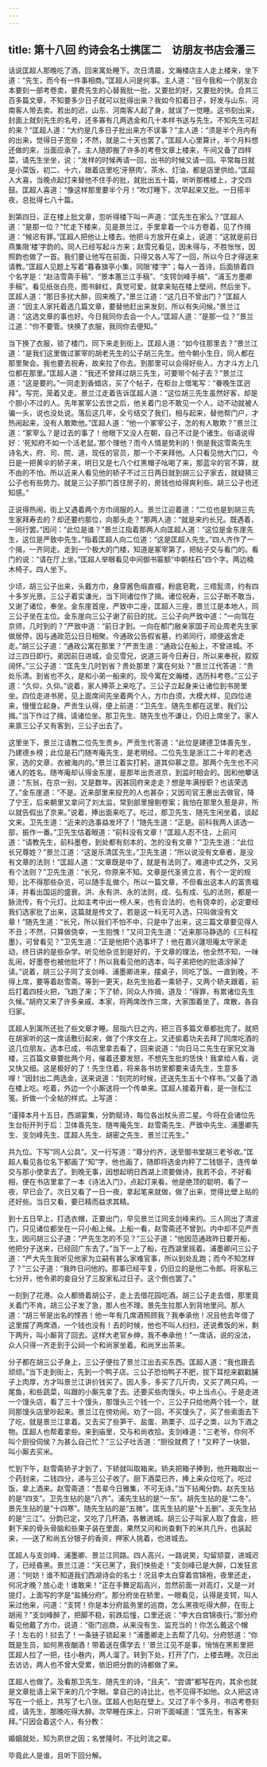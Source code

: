 ```yaml
---
---
---
```

title: 第十八回 约诗会名士携匡二　访朋友书店会潘三
---

话说匡超人那晚吃了酒，回来寓处睡下。次日清晨，文瀚楼店主人走上楼来，坐下道：“先生，而今有一件事相商。”匡超人问是何事。主人道：“目今我和一个朋友合本要刻一部考卷卖，要费先生的心替我批一批，又要批的好，又要批的快。合共三百多篇文章，不知要多少日子就可以批得出来？我如今扣着日子，好发与山东、河南客人带去卖。若出的迟，山东、河南客人起了身，就误了一觉睡。这书刻出来，封面上就刻先生的名号，还多寡有几两选金和几十本样书送与先生。不知先生可赶的来？”匡超人道：“大约是几多日子批出来方不误事？”主人道：“须是半个月内有的出来，觉得日子宽些；不然，就是二十天也罢了。”匡超人心里算计，半个月料想还做的来，当面应承了。主人随即搬了许多的考卷文章上楼来，午间又备了四样菜，请先生坐坐，说：“发样的时候再请一回，出书的时候又请一回。平常每日就是小菜饭，初二、十六，跟着店里吃‘牙祭肉’。茶水、灯油，都是店里供给。”匡超人大喜，当晚点起灯来替他不住手的批，就批出五十篇，听听那樵楼上，才交四鼓。匡超人喜道：“像这样那里要半个月！”吹灯睡下，次早起来又批。一日搭半夜，总批得七八十篇。

到第四日，正在楼上批文章，忽听得楼下叫一声道：“匡先生在家么？”匡超人道：”是那一位？”忙走下楼来，见是景兰江，手里拿着一个斗方卷着，见了作揖道：“候迟有罪。”匡超人把他让上楼去。他把斗方放开在桌上，说道：“这就是前日燕集限‘楼’字韵的。同人已经写起斗方来；赵雪兄看见，因未得与，不胜怅怅，因照韵也做了一首。我们要让他写在前面，只得又各人写了一回，所以今日才得送来请教。”匡超人见题上写着“暮春旗亭小集，同限‘楼’字”；每人一首诗，后面排着四个名字是：“赵洁雪斋手稿”、“景本蕙兰江手稿”、“支锷剑峰手槁”、“浦玉方墨卿手稿”。看见纸张白亮，图书鲜红，真觉可爱，就拿来贴在楼上壁间，然后坐下。匡超人道：“那日多扰大醉，回来晚了。”景兰江道：“这几日不曾出门？”匡超人道：“因主人家托着选几篇文章，要替他赶出来发刻，所以有失问候。”景兰江道：“这选文章的事也好。今日我同你去会一个人。”匡超人道：”是那一位？”景兰江道：“你不要管。快换了衣服，我同你去便知。”

当下换了衣服，锁了楼门，同下来走到街上。匡超人道：“如今往那里去？”景兰江道：“是我们这里做过冢宰的胡老先生的公子胡三先生。他今朝小生日，同人都在那里聚会。我也要去祝寿，故来拉了你去。到那里可以会得好些人，方才斗方上几位都在那里。”匡超人道：“我还不曾拜过胡三先生，可要带个帖子去？”景兰江道：“这是要的。”一同走到香蜡店，买了个帖子，在柜台上借笔写：“眷晚生匡迥拜”。写完，笼着又走。景兰江走着告诉匡超人道：“这位胡三先生虽然好客，却是个胆小不过的人。先年冢宰公去世之后，他关着门总不敢见一个人，动不动就被人骗一头，说也没处说。落后这几年，全亏结交了我们，相与起来，替他帮门户，才热闹起来，没有人敢欺他。”匡超人道：“他一个冢宰公子，怎的有人敢欺？”景兰江道：“冢宰么？是过去的事了！他眼下又没人在朝，自己不过是个诸生。俗语说得好：‘死知府不如一个活老鼠。’那个理他？而今人情是势利的！倒是我这雪斋先生诗名大，府、司、院、道，现任的官员，那一个不来拜他。人只看见他大门口，今日是一把黄伞的轿子来，明日又是七八个红黑帽子吆喝了来，那蓝伞的官不算，就不由的不怕。所以近来人看见他的轿子不过三日两日就到胡三公子家去，就疑猜三公子也有些势力。就是三公子那门首住房子的，房钱也给得爽利些。胡三公子也还知感。”

正说得热闹，街上又遇着两个方巾阔服的人。景兰江迎着道：“二位也是到胡三先生家拜寿去的？却还要约那位，向那头走？”那两人道：“就是来约长兄。既遇着，一同行罢。”因问：“此位是谁？”景兰江指着那两人向匡超人道：“这位是金东崖先生，这位是严致中先生。”指着匡超人向二位道：“这是匡超人先生。”四人齐作了一个揖，一齐同走。走到一个极大的门楼，知道是冢宰第了，把帖子交与看门的。看门的说：“请在厅上坐。”匡超人举眼看见中间御书匾额“中朝柱石”四个字。两边楠木椅子。四人坐下。

少顷，胡三公子出来，头戴方巾，身穿酱色缎直裰，粉底皂靴，三绺髭须，约有四十多岁光景。三公子着实谦光，当下同诸位作了揖。诸位祝寿，三公子断不敢当，又谢了诸位，奉坐。金东崖首座，严致中二座，匡超人三座，景兰江是本地人，同三公子坐在主位。金东崖向三公子谢了前日的扰。三公子向严致中道：“一向驾在京师，几时到的？”严致中道：“前日才到。一向在都门敝亲家国子司业周老先生家做居停，因与通政范公日日相聚。今通政公告假省墓，约弟同行，顺便返舍走走。”胡三公子道：“通政公寓在那里？”严贡生道：“通政公在船上，不曾进城。不过三四日即行。弟因前日进城，会见雪兄，说道三哥今日寿日，所以来奉祝，叙叙阔怀。”三公子道：“匡先生几时到省？贵处那里？寓在何处？”景兰江代答道：“贵处乐清。到省也不久，是和小弟一船来的。现今寓在文瀚楼，选历科考卷。”三公子道：“久仰，久仰。”说着，家人捧茶上来吃了。三公子立起身来让诸位到书房里坐。四位走进书房，见上面席间先坐着两个人，方巾白须，大模大样，见四位进来，慢慢立起身。严贡生认得，便上前道：“卫先生、随先生都在这里，我们公揖。”当下作过了揖，请诸位坐。那卫先生、随先生也不谦让，仍旧上席坐了。家人来禀三公子又有客到，三公子出去了。

这里坐下，景兰江请教二位先生贵乡。严贡生代答道：“此位是建德卫体善先生，乃建德乡榜；此位是石门随岑庵先生，是老明经。二位先生是浙江二十年的老选家，选的文章，衣被海内的。”景兰江着实打躬，道其仰慕之意。那两个先生也不问诸人的姓名。随岑庵却认得金东崖，是那年出贡进京，到监时相会的。因和他攀话道：“东翁，在京一别，又是数年。因甚回府来走走？想是年满授职？也该荣选了。”金东崖道：“不是。近来部里来投充的人也甚杂；又因司官王惠出去做官，降了宁王，后来朝里又拿问了刘太监，常到部里搜剔卷案；我怕在那里久惹是非，所以就告假出了京来。”说着，捧出面来吃了。吃过，那卫先生、随先生闲坐着，谈起文来。卫先生道：“近来的选事益发坏了！”随先生道：“正是。前科我两人该选一部，振作一番。”卫先生估着眼道：“前科没有文章！”匡超人忍不住，上前问道：“请教先生，前科墨卷，到处都有刻本的，怎的没有文章？”卫先生道：“此位长兄尊姓？”景兰江道：“这是乐清匡先生。”卫先生道：“所以说没有文章者，是没有文章的法则！”匡超人道：“文章既是中了，就是有法则了。难道中式之外，又另有个法则？”卫先生道：“长兄，你原来不知。文章是代圣贤立言，有个一定的规矩，比不得那些杂览，可以随手乱做个。所以一篇文章，不但看出这本人的富贵福泽，并看出国运的盛衰。洪、永有洪、永的法则，成、弘有成、弘的法则，都是一脉流传，有个元灯。比如主考中出一榜人来，也有合法的，也有侥幸的，必定要经我们选家批了出来，这篇就是传文了。若是这一科无可入选，只叫做没有文章！”随先生道：“长兄，所以我们不怕不中，只是中了出来，这三篇文章要见得人不丑；不然，只算做侥幸，一生抱愧！”又问卫先生道：“近来那马静选的《三科程墨》，可曾看见？”卫先生道：“正是他把个选事坏了！他在嘉兴蘧坦庵太守家走动，终日讲的是些杂学。听见他杂览到是好的，于文章的理法，他全然不知，一味乱闹，好墨卷也被他批坏了！所以我看见他的选本，叫子弟把他的批语涂掉了读。”说着，胡三公子同了支剑峰、浦墨卿进来，摆桌子，同吃了饭。一直到晚，不得上席，要等着赵雪斋。等到一更天，赵先生抬着一乘轿子，又两个轿夫跟着，前后打着四枝火把，飞跑了来；下了轿，同众人作揖，道及：“得罪，有累诸位先生久候。”胡府又来了许多亲戚、本家，将两席改作三席，大家围着坐了。席散，各自归家。

匡超人到寓所还批了些文章才睡。屈指六日之内，把三百多篇文章都批完了。就把在胡家听的这一席话敷衍起来，做了个序文在上。又还偷着功夫去拜了同席吃酒的这几位朋友。选本已成，书店里拿去看了，回来说道：“向日马二先生在家兄文海楼，三百篇文章要批两个月，催着还要发怒，不想先生批的恁快！我拿给人看，说又快又细。这是极好的了！先生住着，将来各书坊里都要来请先生，生意多哩！”因封出二两选金，送来说道：“刻完的时候，还送先生五十个样书。”又备了酒在楼上吃。吃着，外边一个小厮送将一个传单来。匡超人接着开看，是一张松江笺。折做一个全帖的样式。上写道：

“谨择本月十五日，西湖宴集，分韵赋诗，每位各出杖头资二星。今将在会诸位先生台衔开列于后：卫体善先生、随岑庵先生、赵雪斋先生、严致中先生、浦墨卿先生、支剑峰先生、匡超人先生、胡密之先生、景兰江先生。”

共九位。下写“同人公具”。又一行写道：“尊分约齐，送至御书堂胡三老爷收。”匡超人看见各位名下都画了“知”字，他也画了，随即将选金内秤了二钱银子，连传单交与那小使拿去了。到晚无事，因想起明日西湖上须要做诗，我若不会，不好看相，便在书店里拿了一本《诗法入门》，点起灯来看。他是绝顶的聪明，看了一夜，早已会了。次日又看了一日一夜，拿起笔来就做，做了出来，觉得比壁上贴的还好些。当日又看，要已精而益求其精。

到十五日早上，打选衣帽，正要出门，早见景兰江同支剑峰来约。三人同出了清波门，只见诸位都坐在一只小船上候。上船一看，赵雪斋还不曾到。内中却不见严贡生，因问胡三公子道：“严先生怎的不见？”三公子道：“他因范通政昨日要开船，他把分子送来，已经回广东去了。”当下一上了船，在西湖里摇着。浦墨卿问三公子道：“严大先生我听见他家为立嗣有甚么家难官事，所以到处乱跑；而今不知怎样了？”三公子道：“我昨日问他的。那事已经平复，仍旧立的是他二令郎。将家私三七分开，他令弟的妾自分了三股家私过日子。这个倒也罢了。”

一刻到了花港。众人都倚着胡公子，走上去借花园吃酒。胡三公子走去借，那里竟关着门不肯。胡三公子发了急，那人也不理。景先生拉那人到背地里问。那人道：“胡三爷是出名的悭吝！他一年有几席酒照顾我？我奉承他！况且他去年借了这里摆了两席酒，一个钱也没有！去的时候，他也不叫人扫扫，还说煮饭的米，剩下两升，叫小厮背了回去。这样大老官乡绅，我不奉承他！”一席话，说的没法，众人只得一齐走到于公祠一个和尚家坐着。和尚烹出茶来。

分子都在胡三公子身上，三公子便拉了景兰江出去买东西。匡超人道：“我也跟去顽顽。”当下走到街上，先到一个鸭子店。三公子恐怕鸭子不肥，拔下耳挖来戳戳脯子上肉厚，方才叫景兰江讲价钱买了。因人多，多买了几斤肉，又买了两只鸡，一尾鱼，和些蔬菜，叫跟的小厮先拿了去。还要买些肉馒头。中上当点心。于是走进一个馒头店，看了三十个馒头，那馒头三个钱一个，三公子只给他两个钱一个，就同那馒头店里吵起来。景兰江在傍劝闹。劝了一回，不买馒头了，买了些索面去下了吃，就是景兰江拿着。又去买了些笋干、盐蛋、熟栗子、瓜子之类，以为下酒之物。匡超人也帮着拿些。来到庙里，交与和尚收拾。支剑峰道：“三老爷，你何不叫个厨役伺侯？为甚么自己忙？”三公子吐舌道：“厨役就费了！”又秤了一块银，叫小厮去买米。

忙到下午，赵雪斋轿子才到了，下轿就叫取箱来。轿夫把箱子捧到，他开箱取出一个药封来，二钱四分，递与三公子收了。厨下酒菜已齐，捧上来众位吃了。吃过饭，拿上酒来。赵雪斋道：“吾辈今日雅集，不可无诗。”当下拈阄分韵。赵先生拈的是“四支”。卫先生拈的是“八齐”。浦先生拈的是“一东”。胡先生拈的是“二冬”。景先生拈的是“十四寒”。随先生拈的是“五微”。匡先生拈的是“十五删”。支先生拈的是“三江”。分韵已定，又吃了几杯酒，各散进城。胡三公子叫家人取了食盒，把剩下来的骨头骨脑和些果子装在里面，果然又问和尚查剩下的米共几升，也装起来，──送了和尚五分银子的香资，押家人挑着，也进城去。

匡超人与支剑峰、浦墨卿、景兰江同路。四人高兴，一路说笑，勾留顽耍，进城迟了，已经昏黑。景兰江道：“天已黑了，我们快些走！”支剑峰已是大醉，口发狂言道：“何妨！谁不知道我们西湖诗会的名士！况且李太白穿着宫锦袍，夜里还走，何况才晚？放心走！谁敢来！”正在手舞足蹈高兴，忽然前面一对高灯，又是一对提灯，上面写的字是“盐捕分府”。那分府坐在轿里，一眼看见，认得是支锷，叫人采过他来，问道：“支锷！你是本分府盐务里的巡商，怎么黑夜吃得大醉，在街上胡闹？”支剑峰醉了，把脚不稳，前跌后憧，口里还说：“李大白宫锦夜行。”那分府看见他戴了方巾，说道：“衙门巡商，从来没有生、监充当的！你怎么戴这个帽子！左右的！挝去了！一条链子锁起来！”浦墨卿走上去帮了几句。分府怒道：“你既是生员，如何黑夜酗酒！带着送在儒学去！’景兰江见不是事，悄悄在黑影里把匡超人拉了一把，往小巷内，两人溜了。转到下处，打开了门，上楼去睡。次日出去访访，两人也不曾大受累，依旧把分韵的诗都做了来。

匡超人也做了。及看那卫先生、随先生的诗，“且夫”、“尝谓”都写在内，其余也就是文章批语上采下来的几个字眼。拿自己的诗比比，也不见得不如他。众人把这诗写在一个纸上，共写了七八张。匡超人也贴在壁上。又过了半个多月，书店考卷刻成，请先生，那晚吃得大醉。次早睡在床上，只听下面喊道：“匡先生，有客来拜。”只因会着这个人，有分教：

婚姻就处，知为夙世之因；名誉隆时，不比时流之辈。

毕竟此人是谁，且听下回分解。

